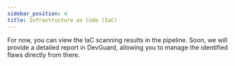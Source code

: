 ```yaml
---
sidebar_position: 4
title: Infrastructure as Code (IaC)
---
```




<Callout type="warning" emoji="ℹ️">
    For now, you can view the IaC scanning results in the pipeline. Soon, we will provide a detailed report in DevGuard, allowing you to manage the identified flaws directly from there.
</Callout>

